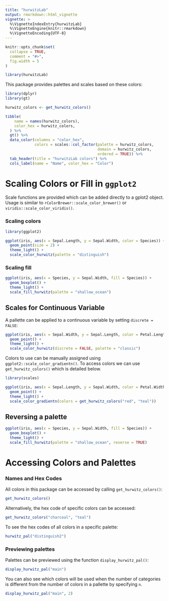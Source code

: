 ```yaml
---
title: "hurwitzLab"
output: rmarkdown::html_vignette
vignette: >
  %\VignetteIndexEntry{hurwitzLab}
  %\VignetteEngine{knitr::rmarkdown}
  %\VignetteEncoding{UTF-8}
---
```


```r
knitr::opts_chunk$set(
  collapse = TRUE,
  comment = "#>",
  fig.width = 5
)
```

```r
library(hurwitzLab)
```

This package provides palettes and scales based on these colors:

```r
library(dplyr)
library(gt)

hurwitz_colors <- get_hurwitz_colors()

tibble(
    name = names(hurwitz_colors),
    color_hex = hurwitz_colors,
  ) %>% 
  gt() %>% 
  data_color(columns = "color_hex",
             colors = scales::col_factor(palette = hurwitz_colors,
                                         domain = hurwitz_colors,
                                         ordered = TRUE)) %>% 
  tab_header(title = "hurwitzLab colors") %>% 
  cols_label(name = "Name", color_hex = "Color")
```


# Scaling Colors or Fill in `ggplot2`

Scale functions are provided which can be added directly to a 
gplot2 object. Usage is similar to `rColorBrewer::scale_color_brewer()` or `viridis::scale_color_viridis()`.

### Scaling colors
```r
library(ggplot2)

ggplot(iris, aes(x = Sepal.Length, y = Sepal.Width, color = Species)) +
  geom_point(size = 2) +
  theme_light() +
  scale_color_hurwitz(palette = "distinguish")
```

### Scaling fill

```r
ggplot(iris, aes(x = Species, y = Sepal.Width, fill = Species)) +
  geom_boxplot() +
  theme_light() +
  scale_fill_hurwitz(palette = "shallow_ocean")
```

## Scales for Continuous Variable

A pallette can be applied to a continuous variable by setting `discrete = FALSE`:

```r
ggplot(iris, aes(x = Sepal.Width, y = Sepal.Length, color = Petal.Length)) +
  geom_point() +
  theme_light() +
  scale_color_hurwitz(discrete = FALSE, palette = "classic")
```

Colors to use can be manually assigned using `ggplot2::scale_color_gradientn()`. To access colors we can use `get_hurwitz_colors()` which is detailed below.

```r
library(scales)

ggplot(iris, aes(x = Sepal.Length, y = Sepal.Width, color = Petal.Width)) +
  geom_point() +
  theme_light() +
  scale_color_gradientn(colors = get_hurwitz_colors("red", "teal"))
```

## Reversing a palette

```r
ggplot(iris, aes(x = Species, y = Sepal.Width, fill = Species)) +
  geom_boxplot() +
  theme_light() +
  scale_fill_hurwitz(palette = "shallow_ocean", reverse = TRUE)
```



# Accessing Colors and Palettes

### Names and Hex Codes

All colors in this package can be accessed by calling `get_hurwitz_colors()`:
```r
get_hurwitz_colors()
```

Alternatively, the hex code of specific colors can be accessed:
```r
get_hurwitz_colors("charcoal", "teal")
```

To see the hex codes of all colors in a specific palette:
```r
hurwitz_pal("distinguish2")
```


### Previewing palettes

Palettes can be previewed using the function `display_hurwitz_pal()`:

```r
display_hurwitz_pal("main")
```

You can also see which colors will be used when the number of categories is different from the number of colors in a pallette by specifying `n`.

```r
display_hurwitz_pal("main", 2)
```

